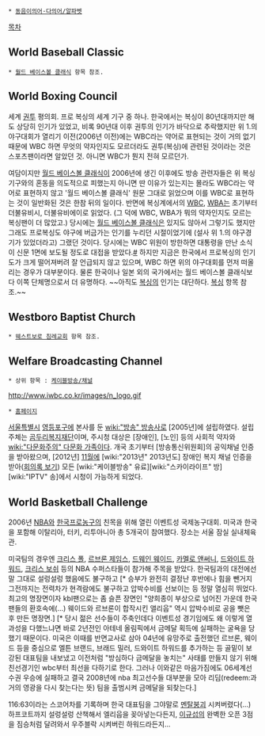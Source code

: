  * [[동음이의어·다의어/알파벳]]

[[목차]]
== World Baseball Classic ==
 * [[월드 베이스볼 클래식]] 항목 참조.

== World Boxing Council ==
세계 [[권투]] 평의회. 프로 복싱의 세계 기구 중 하나. 한국에서는 복싱이 80년대까지만 해도 상당히 인기가 있었고, 비록 90년대 이후 권투의 인기가 바닥으로 추락했지만 위 1.의 야구대회가 열리기 이전(2006년 이전)에는 WBC라는 약어로 표현되는 것이 거의 없기 때문에 WBC 하면 무엇의 약자인지도 모르더라도 권투(복싱)에 관련된 것이라는 것은 스포츠팬이라면 알았던 것. 아니면 WBC가 뭔지 전혀 모르던가.

여담이지만 [[월드 베이스볼 클래식]]이 2006년에 생긴 이후에도 방송 관련자들은 위 복싱기구와의 혼동을 의도적으로 피했는지 아니면 딴 이유가 있는지는 몰라도 WBC라는 약어로 표현하지 않고 '월드 베이스볼 클래식' 원문 그대로 읽었으며 이를 WBC로 표현하는 것이 일반화된 것은 한참 뒤의 일이다. 반면에 복싱계에서의 [[WBC]], [[WBA]]는 초기부터 더불유비시, 더불유비에이로 읽었다. (그 덕에 WBC, WBA가 뭐의 약자인지도 모르는 복싱팬이 더 많았고.) 당시에는 [[월드 베이스볼 클래식]]은 있지도 않아서 그렇기도 했지만 그래도 프로복싱도 야구에 버금가는 인기를 누리던 시절이었기에 (설사 위 1.의 야구경기가 있었더라고) 그랬던 것이다. 당시에는 WBC 위원이 방한하면 대통령을 만난 소식이 신문 1면에 보도될 정도로 대접을 받았다.[http://newslibrary.naver.com/viewer/index.nhn?articleId=1981090900209201018&editNo=2&printCount=1&publishDate=1981-09-09&officeId=00020&pageNo=1&printNo=18440&publishType=00020 #] 하지만 지금은 한국에서 프로복싱의 인기도가 크게 떨어져버려 잘 언급되지 않고 있으며, WBC 하면 위의 야구대회를 먼저 떠올리는 경우가 대부분이다. 물론 한국이나 일본 외의 국가에서는 월드 베이스볼 클래식보다 이쪽 단체명으로서 더 유명하다. ~~아직도 [[복싱]]의 인기는 대단하다. [[복싱]] 항목 참조.~~

== Westboro Baptist Church ==
 * [[웨스트보로 침례교회]] 항목 참조.

== Welfare Broadcasting Channel ==
 * 상위 항목 : [[케이블방송/채널]]
http://www.iwbc.co.kr/images/n_logo.gif
 * [http://www.iwbc.co.kr/ 홈페이지]
[[서울특별시]] [[영등포구]]에 본사를 둔 [[wiki:"방송" 방송사]]로 [2005년]에 설립하였다. 설립 주체는 [http://www.welfaregom.or.kr 곰두리복지재단]이며, 주시청 대상은 [장애인], [노인] 등의 사회적 약자와 [[wiki:"다문화주의" 다문화 가족]]이다. 개국 초기부터 [방송통신위원회]의 공익채널 인증을 받아왔으며, [2012년] [[11월]]에 [wiki:"2013년" 2013년도] 장애인 복지 채널 인증을 받아([http://www.kcc.go.kr/download.do?fileSeq=36434 회의록 보기]) 모든 [wiki:"케이블방송" 유료][wiki:"스카이라이프" 방][wiki:"IPTV" 송]에서 시청이 가능하게 되었다. 

== World Basketball Challenge ==
2006년 [[NBA]]와 [[한국프로농구]]의 친목을 위해 열린 이벤트성 국제농구대회. 미국과 한국을 포함해 이탈리아, 터키, 리투아니아 총 5개국이 참여했다. 장소는 서울 잠실 실내체육관.

미국팀의 경우엔 [[크리스 폴]], [[르브론 제임스]], [[드웨인 웨이드]], [[카멜로 앤써니]], [[드와이트 하워드]], [[크리스 보쉬]] 등의 NBA 수퍼스타들이 참가해 주목을 받았다. 한국팀과의 대전에선 말 그대로 설렁설렁 했음에도 불구하고 [* 승부가 완전히 결정난 후반에나 힘을 뺀거지 그전까지는 전력차가 현격람에도 불구하고 압박수비를 선보이는 등 정말 열심히 뛰었다. 최고의 명장면이자 kbl팬으로는 좀 슬픈 장면인 "양희종이 부상으로 넘어진 가운데 한국팬들의 환호속에(...) 웨이드와 르브론이 합작시킨 앨리웁" 역시 압박수비로 공을 뺏은 후 만든 명장면.] [* 당시 젊은 선수들이 주축인데다 이벤트성 경기임에도 왜 이렇게 열과성을 다했느냐면 바로 2년전인 아테네 올림픽에서 금메달 획득에 실패하는 굴욕을 당했기 때문이다. 미국은 이때를 반면교사로 삼아 04년에 유망주로 출전했던 르브론, 웨이드 등을 중심으로 엘튼 브랜드, 브래드 밀러, 드와이트 하워드를 추가하는 등 골밑이 보강된 대표팀을 내보냈고 이전처럼 "방심하다 금메달을 놓치는" 사태를 만들지 않기 위해 친선경기인 wbc부터 최선을 다하기로 한다. 그러나 이와같은 마음가짐에도 06세계선수권 우승에 실패하고 결국 2008년에 nba 최고선수들 대부분을 모아 리딤(redeem:과거의 영광을 다시 찾는다는 뜻) 팀을 출범시켜 금메달을 되찾는다.]

116:63이라는 스코어차를 기록하며 한국 대표팀을 그야말로 [[멘탈붕괴]] 시켜버렸다(...) 하프코트까지 설렁설렁 산책해서 엘리웁을 꽂아넣는다든지, [[이규섭]]의 완벽한 오픈 3점을 짐승처럼 달려와서 우주블락 시켜버린 하워드라든지...
